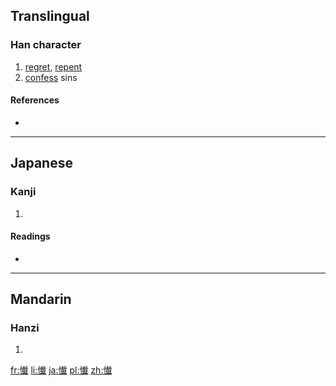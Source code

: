{{also|懺}}
==Translingual==

===Han character===
{{Han char|rn=61|rad=心|as=15|sn=18|four=|canj=心十戈一 (PJIM)}}

# [[regret]], [[repent]]
# [[confess]] sins

====References====
* {{Han ref|kx=0407.551|hdz=42366.140|uh=61F4|ud=25076}}

----

==Japanese==

===Kanji===
{{ja-kanji|grade=|rs=心15}}

# {{defn|Japanese|sort=心15}}

====Readings====
* {{ja-readings|on=[[ざん]] (zan), [[さん]] (san)|kun=[[くいる]] (kuiru)}}

----

==Mandarin==

===Hanzi===
{{cmn-hanzi|pin=[[chàn]] ([[chan4]])|wg=ch'an<sup>4</sup>}}

# {{defn|Mandarin|sort=心15}}

[[fr:懴]]
[[li:懴]]
[[ja:懴]]
[[pl:懴]]
[[zh:懴]]